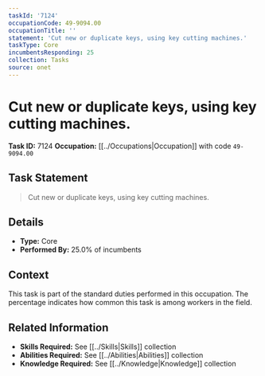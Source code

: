 ```yaml
---
taskId: '7124'
occupationCode: 49-9094.00
occupationTitle: ''
statement: 'Cut new or duplicate keys, using key cutting machines.'
taskType: Core
incumbentsResponding: 25
collection: Tasks
source: onet
---
```

# Cut new or duplicate keys, using key cutting machines.

**Task ID:** 7124
**Occupation:** [[../Occupations|Occupation]] with code `49-9094.00`

## Task Statement

> Cut new or duplicate keys, using key cutting machines.

## Details

- **Type:** Core
- **Performed By:** 25.0% of incumbents

## Context

This task is part of the standard duties performed in this occupation. The percentage indicates how common this task is among workers in the field.

## Related Information

- **Skills Required:** See [[../Skills|Skills]] collection
- **Abilities Required:** See [[../Abilities|Abilities]] collection
- **Knowledge Required:** See [[../Knowledge|Knowledge]] collection
